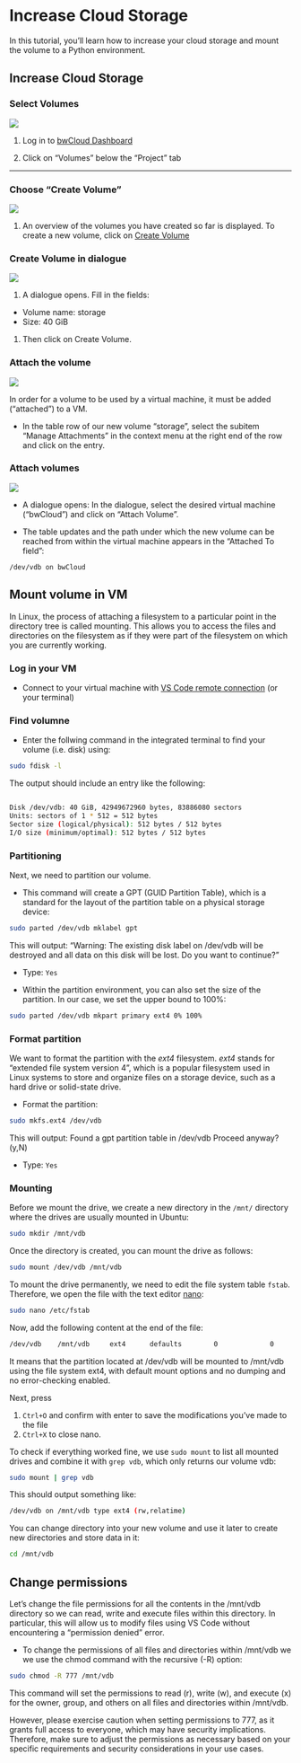 # Increase Cloud Storage


In this tutorial, you'll learn how to increase your cloud storage and mount the volume to a Python environment.

## Increase Cloud Storage


### Select Volumes

![](images/storage-volumes.png)

1. Log in to [bwCloud Dashboard](https://bw-cloud.org/q/d)

1. Click on "Volumes" below the "Project" tab


---

### Choose "Create Volume"

![](images/storage-create-volumes.png)


1. An overview of the volumes you have created so far is displayed. To create a new volume, click on [Create Volume](https://portal.bw-cloud.org/project/volumes/create/)

### Create Volume in dialogue

![](images/storage-fill-in.png)


1. A dialogue opens. Fill in the fields: 
  - Volume name: storage
  - Size: 40 GiB

1. Then click on Create Volume.

### Attach the volume

![](images/storage-attachments.png)


In order for a volume to be used by a virtual machine, it must be added ("attached") to a VM.

- In the table row of our new volume "storage", select the subitem "Manage Attachments" in the context menu at the right end of the row and click on the entry. 

### Attach volumes

![](images/storage-attach-volumes-2.png)


- A dialogue opens: In the dialogue, select the desired virtual machine ("bwCloud") and click on "Attach Volume".

- The table updates and the path under which the new volume can be reached from within the virtual machine appears in the "Attached To field":

```
/dev/vdb on bwCloud
```

## Mount volume in VM

In Linux, the process of attaching a filesystem to a particular point in the directory tree is called mounting. This allows you to access the files and directories on the filesystem as if they were part of the filesystem on which you are currently working.

### Log in your VM

- Connect to your virtual machine with [VS Code remote connection](vs-code-ssh.qmd) (or your terminal) 


### Find volumne

- Enter the follwing command in the integrated terminal to find your volume (i.e. disk) using:

```bash
sudo fdisk -l
```

The output should include an entry like the following:

```bash

Disk /dev/vdb: 40 GiB, 42949672960 bytes, 83886080 sectors
Units: sectors of 1 * 512 = 512 bytes
Sector size (logical/physical): 512 bytes / 512 bytes
I/O size (minimum/optimal): 512 bytes / 512 bytes
```


### Partitioning

Next, we need to partition our volume. 

- This command will create a GPT (GUID Partition Table), which is a standard for the layout of the partition table on a physical storage device:


```bash
sudo parted /dev/vdb mklabel gpt

```

This will output: "Warning: The existing disk label on /dev/vdb will be destroyed and all data on this
disk will be lost. Do you want to continue?"

- Type: `Yes`

- Within the partition environment, you can also set the size of the partition. In our case, we set the upper bound to 100%:

```bash
sudo parted /dev/vdb mkpart primary ext4 0% 100%

```

### Format partition

We want to format the partition with the *ext4* filesystem. *ext4* stands for "extended file system version 4", which is a popular filesystem used in Linux systems to store and organize files on a storage device, such as a hard drive or solid-state drive. 

- Format the partition:

```bash
sudo mkfs.ext4 /dev/vdb
```

This will output: Found a gpt partition table in /dev/vdb
Proceed anyway? (y,N)

- Type: `Yes`



### Mounting

Before we mount the drive, we create a new directory in the `/mnt/` directory where the drives are usually mounted in Ubuntu: 


```bash
sudo mkdir /mnt/vdb

```


Once the directory is created, you can mount the drive as follows: 

```bash
sudo mount /dev/vdb /mnt/vdb

```

To mount the drive permanently, we need to edit the file system table `fstab`. Therefore, we open the file with the text editor [nano](https://www.nano-editor.org/): 


```bash
sudo nano /etc/fstab

```

Now, add the following content at the end of the file:



```bash
/dev/vdb    /mnt/vdb     ext4      defaults        0             0

```

It means that the partition located at /dev/vdb will be mounted to /mnt/vdb using the file system ext4, with default mount options and no dumping and no error-checking enabled.

Next, press

1. `Ctrl+O` and confirm with enter to save the modifications you've made to the file
2. `Ctrl+X` to close nano. 


To check if everything worked fine, we use `sudo mount` to list all mounted drives and combine it with `grep vdb`, which only returns our volume vdb: 


```bash
sudo mount | grep vdb

```

This should output something like:

```bash
/dev/vdb on /mnt/vdb type ext4 (rw,relatime)
```


You can change directory into your new volume and use it later to create new directories and store data in it:


```bash
cd /mnt/vdb
```

## Change permissions

Let's change the file permissions for all the contents in the /mnt/vdb directory so we can read, write and execute files within this directory. In particular, this will allow us to modify files using VS Code without encountering a "permission denied" error.

- To change the permissions of all files and directories within /mnt/vdb we we use the chmod command with the recursive (-R) option:

```bash
sudo chmod -R 777 /mnt/vdb
```

This command will set the permissions to read (r), write (w), and execute (x) for the owner, group, and others on all files and directories within /mnt/vdb.

However, please exercise caution when setting permissions to 777, as it grants full access to everyone, which may have security implications. Therefore, make sure to adjust the permissions as necessary based on your specific requirements and security considerations in your use cases.

<!--

## Create folders

In directory:


```bash
cd /mnt/vdb
```



Create a new folder called tfx with a subfolder first-pipeline 


```bash
sudo mkdir tfx/first-pipeline

```

/mnt/vdc/tfx/first-pipeline

sudo chmod a+rwx /mnt/vdc/tfx/first-pipeline

a means "all" (users) + means "add the following rights" and rwx means read, write and execute respectively.

## Unmount

If you ever need to unmount a mounted drive in Ubuntu use:

::: {.callout-important}
## Use this command with caution

Note that we need the partition for our course und you should not unmount it wihtout good reasons to doing so
:::

```bash
sudo umount -l /dev/vdc
```

-->